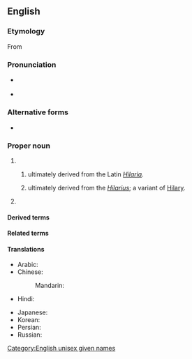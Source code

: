 ==English==
===Etymology===
From {{der|en|la|Hilarius}}

===Pronunciation===
* {{a|UK|US}} {{IPA|en|/ˈhɪ.lə.ɹi/}}
* {{audio|en|en-us-Hillary.ogg|Audio (US)}}

===Alternative forms===
* {{alter|en|Hilary}}

===Proper noun===
{{en-proper noun|s}}

# {{given name|en|unisex|from=Latin}}
## {{given name|en|female|from=Latin}} ultimately derived from the Latin ''[[Hilaria]]''.
## {{given name|en|male|from=Latin}} ultimately derived from the {{etyl|la|en}} ''[[Hilarius]]''; a variant of [[Hilary]].
# {{surname|en|[[patronymic]]|from=given names}}

====Derived terms====
{{der3|en
|Billary
|Hildebeast
|HillaryCare
|Hitlery
|Killary
|Shillary
|Shrillary
|Hill
|Hills
|Hilli
|Hillie
|Hilley
|Hilly
|Hil
|Hils
|Hili
|Hilie
|Hiley
|Hily
}}

====Related terms====
{{rel3|en|
|hilarious
|Hilary
}}

====Translations====
{{trans-top|female given name}}
* Arabic: {{t|ar|هِيلَارِي|f}}
* Chinese:
*: Mandarin: {{t+|cmn|希拉里|tr=Xīlālǐ|sc=Hani}}
* Hindi: {{t|hi|हिलेरी|f}}
{{trans-mid}}
* Japanese: {{t|ja|ヒラリー|tr=Hirarī}}
* Korean: {{t|ko|^힐러리}}
* Persian: {{t|fa|هیلاری|tr=hilâri}}
* Russian: {{t+|ru|Хи́ллари|f}}
{{trans-bottom}}

[[Category:English unisex given names]]